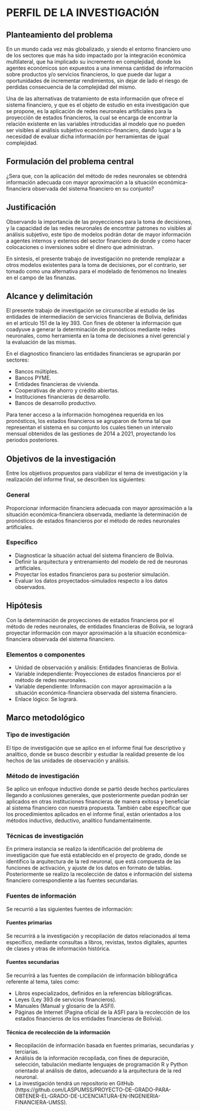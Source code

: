 
# PERFIL DE LA INVESTIGACIÓN

## Planteamiento del problema

En un mundo cada vez más globalizado, y siendo el entorno financiero uno de los sectores que más ha sido impactado por la integración económica multilateral, que ha implicado su incremento en complejidad, donde los agentes económicos son expuestos a una inmensa cantidad de información sobre productos y/o servicios financieros, lo que puede dar lugar a oportunidades de incrementar rendimientos, sin dejar de lado el riesgo de perdidas consecuencia de la complejidad del mismo.

Una de las alternativas de tratamiento de esta información que ofrece el sistema financiero, y que es el objeto de estudio en esta investigación que se propone, es la aplicación de redes neuronales artificiales para la proyección de estados financieros, la cual se encarga de encontrar la relación existente en las variables introducidas al modelo que no pueden ser visibles al análisis subjetivo económico-financiero, dando lugar a la necesidad de evaluar dicha información por herramientas de igual complejidad.

\begin{figure}[h!]
\centering
\caption{Arbol de problemas}
\includegraphics[width=15cm, height=10cm]{RECURSOS-INVESTIGACION/001-PERFIL-DEL-PROYECTO/arbol-de-problemas.png}
\floatfoot{Fuente: Elaboración propia.}
\end{figure}


## Formulación del problema central

¿Sera que, con la aplicación del método de redes neuronales se obtendrá información adecuada con mayor aproximación a la situación económica-financiera observada del sistema financiero en su conjunto?

## Justificación

Observando la importancia de las proyecciones para la toma de decisiones, y la capacidad de las redes neuronales de encontrar patrones no visibles al análisis subjetivo, este tipo de modelos podrán dotar de mayor información a agentes internos y externos del sector financiero de donde y como hacer colocaciones o inversiones sobre el dinero que administran.

En síntesis, el presente trabajo de investigación no pretende remplazar a otros modelos existentes para la toma de decisiones, por el contrario, ser tomado como una alternativa para el modelado de fenómenos no lineales en el campo de las finanzas. 


## Alcance y delimitación

El presente trabajo de investigación se circunscribe al estudio de las entidades de intermediación de servicios financieras de Bolivia, definidas en el artículo 151 de la ley 393. Con fines de obtener la información que coadyuve a generar la determinación de pronósticos mediante redes neuronales, como herramienta en la toma de decisiones a nivel gerencial y la evaluación de las mismas.

En el diagnostico financiero las entidades financieras se agruparán por sectores:

- Bancos múltiples.
- Bancos PYME.
- Entidades financieras de vivienda.
- Cooperativas de ahorro y crédito abiertas.
- Instituciones financieras de desarrollo.
- Bancos de desarrollo productivo.

Para tener acceso a la información homogénea requerida en los pronósticos, los estados financieros se agruparon de forma tal que representan el sistema en su conjunto los cuales tienen un intervalo mensual obtenidos de las gestiones de 2014 a 2021, proyectando los periodos posteriores. 

## Objetivos de la investigación

Entre los objetivos propuestos para viabilizar el tema de investigación y la realización del informe final, se describen los siguientes:

### General 

Proporcionar información financiera adecuada con mayor aproximación a la situación económica-financiera observada, mediante la determinación de pronósticos de estados financieros por el método de redes neuronales artificiales.

### Específico 

- Diagnosticar la situación actual del sistema financiero de Bolivia.
- Definir la arquitectura y entrenamiento del modelo de red de neuronas artificiales.
- Proyectar los estados financieros para su posterior simulación.
- Evaluar los datos proyectados-simulados respecto a los datos observados.

## Hipótesis

Con la determinación de proyecciones de estados financieros por el método de redes neuronales, de entidades financieras de Bolivia, se logrará proyectar información con mayor aproximación a la situación económica-financiera observada del sistema financiero.

\newpage
### Elementos o componentes

- Unidad de observación y análisis: Entidades financieras de Bolivia.
- Variable independiente: Proyecciones de estados financieros por el método de redes neuronales.
- Variable dependiente: Información con mayor aproximación a la situación económica-financiera observada del sistema financiero.
- Enlace lógico: Se logrará.

## Marco metodológico

### Tipo de investigación

El tipo de investigación que se aplico en el informe final fue descriptivo y analítico, donde se busco describir y estudiar la realidad presente de los hechos de las unidades de observación y análisis.

### Método de investigación

Se aplico un enfoque inductivo donde se partió desde hechos particulares llegando a conlusiones generales, que posteriormente puedan podrán ser aplicados en otras instituciones financieras de manera exitosa y beneficiar al sistema financiero con nuestra propuesta. También cabe especificar que los procedimientos aplicados en el informe final, están orientados a los métodos inductivo, deductivo, analítico fundamentalmente.

### Técnicas de investigación

En primera instancia se realizo la identificación del problema de investigación que fue está establecido en el proyecto de grado, donde se identifico la arquitectura de la red neuronal, que está compuesta de las funciones de activación, y ajuste de los datos en formato de tablas. Posteriormente se realizo la recolección de datos e información del sistema financiero correspondiente a las fuentes secundarias.

### Fuentes de información

Se recurrió a las siguientes fuentes de información:

#### Fuentes primarias

Se recurrirá a la investigación y recopilación de datos relacionados al tema específico, mediante
consultas a libros, revistas, textos digitales, apuntes de clases y otras de información histórica.

#### Fuentes secundarias

Se recurrirá a las fuentes de compilación de información bibliográfica referente al tema, tales como: 

- Libros especializados, definidos en la referencias bibliográficas. 
- Leyes (Ley 393 de servicios financieros). 
- Manuales (Manual y glosario de la ASFI). 
- Páginas de Internet (Pagina oficial de la ASFI para la recolección de los estados financieros de los entidades financieras de Bolivia).

#### Técnica de recolección de la información

- Recopilación de información basada en fuentes primarias, secundarias y terciarias.
- Análisis de la información recopilada, con fines de depuración, selección, tabulación mediante lenguajes de programación R y Python orientado al análisis de datos, adecuando a la arquitectura de la red neuronal.
- La investigación tendrá un repositorio en GitHub (https://github.com/LASPUMSS/PROYECTO-DE-GRADO-PARA-OBTENER-EL-GRADO-DE-LICENCIATURA-EN-INGENIERIA-FINANCIERA-UMSS).


\newpage
\input{RECURSOS-INVESTIGACION/001-PERFIL-DEL-PROYECTO/tabla-marco-metodico}





